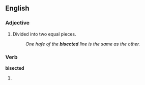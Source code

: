 ==English==

===Adjective===
{{en-adj|-}}

#Divided into two equal pieces.
#:''One hafe of the '''bisected''' line is the same as the other.''

===Verb===
'''bisected'''

# {{past of|[[bisect]]}}
